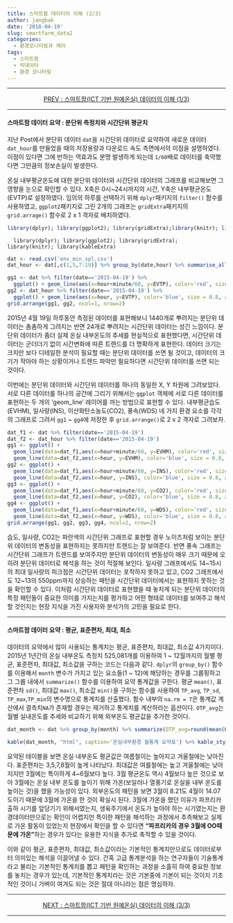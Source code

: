 ```yaml
---
title: 스마트팜 데이터의 이해 (2/3)
author: jangbak
date: '2018-04-19'
slug: smartfarm_data2
categories:
  - 환경모니터링과 제어
tags:
  - 스마트팜
  - 빅데이터
  - 환경 모니터링
---
```


---

<center> [PREV : 스마트팜(ICT 기반 원예온실) 데이터의 이해 (1/3)](/post/smartfarm_data) </center>

---

#### 스마트팜 데이터 요약 : 분단위 측정치와 시간단위 평균치

지난 Post에서 분단위 데이터 `dat`을 시간단위 데이터로 요약하여 새로운 데이터 `dat_hour`를 만들었을 때의 저장용량과 다운로드 속도 측면에서의 이점을 설명하였다. 이점이 있다면 그에 반하는 역효과도 분명 발생하게 되는데 `1/60`배로 데이터를 축약했다면 그만큼의 정보손실이 발생한다. 

온실 내부평균온도에 대한 분단위 데이터와 시간단위 데이터의 그래프를 비교해보면 그 영향을 눈으로 확인할 수 있다. X축은 0시~24시까지의 시간, Y축은 내부평균온도(EVTP)로 설정하였다. 임의의 하루를 선택하기 위해 `dplyr`패키지의 `filter()` 함수를 사용하였고, `ggplot2`패키지로 그린 2개의 그래프는 `gridExtra`패키지의 `grid.arrage()` 함수로 2 x 1 격자로 배치하였다.  

```r
library(dplyr); library(ggplot2); library(gridExtra);library(knitr); library(kableExtra)
```

      library(dplyr); library(ggplot2); library(gridExtra); library(knitr); library(kableExtra)

```r
dat <- read.csv('env_min_spl.csv')
dat_hour <- dat[,c(1,5,7:19)] %>% group_by(date,hour) %>% summarise_all(funs(mean))
```

```r
gg1 <- dat %>% filter(date=='2015-04-19') %>% 
  ggplot() + geom_line(aes(x=hour+minute/60, y=EVTP), color='red', size = 0.8, alpha = 0.8)
gg2 <- dat_hour %>% filter(date=='2015-04-19') %>% 
  ggplot() + geom_line(aes(x=hour, y=EVTP), color='blue', size = 0.8, alpha = 0.8)
grid.arrange(gg1, gg2, ncol=1, nrow=2)
```

2015년 4월 19일 하루동안 측정된 데이터를 표현해보니 1440개로 뿌려지는 분단위 데이터는 촘촘하게 그려지는 반면 24개로 뿌려지는 시간단위 데이터는 성긴 느낌이다. 분단위 데이터가 좀더 실제 온실 내부온도의 추세를 현실적으로 표현했다면, 시간단위 데이터는 군더더기 없이 시간변화에 따른 트렌드를 더 명확하게 표현한다. 데이터 크기는 크지만 보다 디테일한 분석이 필요할 때는 분단위 데이터를 쓰면 될 것이고, 데이터의 크기가 작아야 하는 상황이거나 트렌드 파악만 필요하다면 시간단위 데이터를 쓰면 되는 것이다. 

이번에는 분단위 데이터와 시간단위 데이터를 하나의 동일한 X, Y 차원에 그려보았다. 서로 다른 데이터를 하나의 공간에 그리기 위해서는 `ggplot` 객체에 서로 다른 데이터를 표현하는 두 개의 'geom_line' 레이어를 까는 방법으로 표현할 수 있다. 내부평균습도(EVHM), 일사량(INS), 이산화탄소농도(CO2), 풍속(WDS) 네 가지 환경 요소를 각각의 그래프로 그려서 `gg1` ~ `gg4`에 저장한 후 `grid.arrange()`로 2 x 2 격자로 그려보자. 

```r
dat_f1 <- dat %>% filter(date=='2015-04-19')
dat_f2 <- dat_hour %>% filter(date=='2015-04-19') 
gg1 <- ggplot() + 
  geom_line(data=dat_f1,aes(x=hour+minute/60, y=EVHM), color='red', size = 0.8, alpha = 0.5) +
  geom_line(data=dat_f2,aes(x=hour, y=EVHM), color='blue', size = 0.8, alpha = 0.8)
gg2 <- ggplot() + 
  geom_line(data=dat_f1,aes(x=hour+minute/60, y=INS), color='red', size = 0.8, alpha = 0.5) +
  geom_line(data=dat_f2,aes(x=hour, y=INS), color='blue', size = 0.8, alpha = 0.8)
gg3 <- ggplot() + 
  geom_line(data=dat_f1,aes(x=hour+minute/60, y=CO2), color='red', size = 0.8, alpha = 0.5) +
  geom_line(data=dat_f2,aes(x=hour, y=CO2), color='blue', size = 0.8, alpha = 0.8)
gg4 <- ggplot() + 
  geom_line(data=dat_f1,aes(x=hour+minute/60, y=WDS), color='red', size = 0.8, alpha = 0.5) +
  geom_line(data=dat_f2,aes(x=hour, y=WDS), color='blue', size = 0.8, alpha = 0.8)
grid.arrange(gg1, gg2, gg3, gg4, ncol=2, nrow=2)
```

습도, 일사량, CO2는 파란색의 시간단위 그래프로 표현할 경우 노이즈처럼 보이는 분단위 데이터의 변동성을 표현하지는 못하지만 트렌드는 잘 보여준다. 반면 풍속 그래프는 시간단위 그래프가 트렌드를 보여주지만 분단위 데이터의 변동성이 매우 크기 때문에 오히려 분단위 데이터로 해석을 하는 것이 적절해 보인다. 일사량 그래프에서도 14~15시의 최대 일사량의 피크점은 시간단위 데이터는 포착하지 못하고 있고, CO2 그래프에서도 12~13의 550ppm까지 상승하는 패턴을 시간단위 데이터에서는 표현하지 못하는 것을 확인할 수 있다. 이처럼 시간단위 데이터로 표현했을 때 놓치게 되는 분단위 데이터의 특정 패턴들이 중요한 의미를 가지는지를 평가하고 어떤 형태로 데이터를 보여주고 해석할 것인지는 현장 지식을 가진 사용자와 분석가의 고민을 필요로 한다.

---

#### 스마트팜 데이터 요약 : 평균, 표준편차, 최대, 최소

데이터의 요약에서 많이 사용되는 통계치는 평균, 표준편차, 최대값, 최소값 4가지이다. 2015년 1년간의 온실 내부온도 측정치 525,081개를 이용하여 1 ~ 12월까지의 월별 평균, 표준편차, 최대값, 최소값을 구하는 코드는 다음과 같다. `dplyr`의 `group_by()` 함수를 이용해서 `month` 변수가 가지고 있는 요소들(1 ~ 12)에 해당하는 경우를 그룹핑하고 그 그룹 내에서 `summarize()` 함수를 이용하여 요약 통계값을 구한다. 평균 `mean()`, 표준편차 `sd()`, 최대값 `max()`, 최소값 `min()`을 구하는 함수를 사용하여 `TP_avg`, `TP_sd`, `TP_max`,`TP_min`의 변수명으로 통계치를 산출했다. 함수 내부의 `na.rm = T`은 통계값 계산에서 결측치`NA`가 존재할 경우는 제거하고 통계치를 계산하라는 옵션이다. `OTP_avg`는 월별 실내온도를 추세와 비교하기 위해 외부온도 평균값을 추가한 것이다. 

```r
dat_month <- dat %>% group_by(month) %>% summarize(OTP_avg=round(mean(OTP,na.rm=T),2),TP_avg=round(mean(EVTP,na.rm=T),2),TP_sd=round(sd(EVTP,na.rm=T),2),TP_max=max(EVTP,na.rm=T),TP_min=min(EVTP,na.rm=T))
```

```r
kable(dat_month, "html", caption='온실내부환경 월통계 요약표') %>% kable_styling(bootstrap_options = c("striped", "hover", "condensed", "responsive"), font_size = 12) %>% scroll_box(width = "100%", height = "300px")
```

요약된 테이블을 보면 온실 내부온도 평균값은 여름철이는 높아지고 겨울철에는 낮아진다. 표준편차는 3,5,7,8월이 높게 나타났다. 최대값은 여를철에는 높고 겨울철에는 낮아지지만 3월에는 특이하게 4~6월보다 높다. 3월 평균온도 역시 4월보다 높은 것으로 보아 3월에는 온실 내부 온도를 높이기 위해 가온(보일러나 열풍기로 온실을 내부 온도를 높이는 것)을 했을 가능성이 있다. 외부온도의 패턴을 보면 3월이 8.21도 4월이 14.07도이기 때문에 3월에 가온을 한 것이 확실시 된다.  3월에 가온을 했던 이유가 파프리카 출하 시기를 앞당기기 위해서였는지, 생육주기에서 온도가 높아야 하는 시기였는지는 환경데이터만으로는 확인이 어렵지만 특이한 패턴을 해석하는 과정에서 추측해보고 실제로 가온 활동이 있었는지 현장에서 확인을 할 수 있다면 **"파프리카의 경우 3월에 OO때문에 가온"**하는 경우가 있다는 유용한 지식을 추가로 축적할 수 있을 것이다. 

이와 같이 평균, 표준편차, 최대값, 최소값이라는 기본적인 통계치만으로도 데이터로부터 의미있는 해석을 이끌어낼 수 있다. 간혹 고급 통계분석을 하는 연구자들이 기술통계라고 불리는 기본적인 통계치를 뽑고 패턴을 확인하는 과정을 소흘히 하여 중요한 정보를 놓치는 경우가 있는데, 기본적인 통계치라는 것은 기본중에 기본이 되는 것이지 기초적인 것이니 가벼이 여겨도 되는 것은 절대 아니라는 점은 명심하자. 

---

<center> [NEXT : 스마트팜(ICT 기반 원예온실) 데이터의 이해 (3/3)](/post/smartfarm_data3) </center>

---





